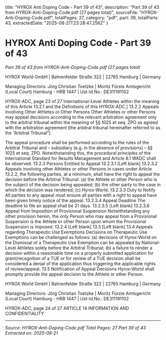  title: "HYROX Anti Doping Code - Part 39 of 43",
  description: "Part 39 of 43 from HYROX-Anti-Doping-Code.pdf (27 pages total)",
  sourceFile: "HYROX-Anti-Doping-Code.pdf",
  totalPages: 27,
  category: "pdf",
  part: 39,
  totalParts: 43,
  extractedDate: "2025-08-21T23:28:47.256Z"
}

# HYROX Anti Doping Code - Part 39 of 43

*Part 39 of 43 from HYROX-Anti-Doping-Code.pdf (27 pages total)*

HYROX World GmbH | Bahrenfelder Straße 322 | 22765 Hamburg | Germany

Managing Directors: Jörg Christian Toetzke | Moritz Fürste
Amtsgericht (Local Court) Hamburg - HRB 1447 | Ust-Id.No.: DE311191102

HYROX-ADC, page 23 of 27
International-Level Athletes within the meaning of this Article 13.2.1 and the
Definitions of this HYROX-ADC.]
13.2.2 Appeals Involving Other Athletes or Other Persons
Other Athletes or other Persons may appeal decisions according to the relevant
arbitration agreement only to the arbitral tribunal within the meaning of §§ 1025 et
seq. ZPO as agreed with the arbitration agreement (the arbitral tribunal hereinafter
referred to as the “Arbitral Tribunal”).

The appeal procedure shall be performed according to the rules of the Arbitral
Tribunal and – subsidiary (e.g. in the absence of provisions) – §§ 1025 et seq. ZPO.
Notwithstanding this, the procedural principles of the International Standard for
Results Management and Article 8.1 WADC shall be observed.
13.2.3 Persons Entitled to Appeal
13.2.3.1 [Left blank]
13.2.3.2 Appeals involving other Athletes or other Persons
In cases under Article 13.2.2, the following parties, at a minimum, shall have the right
to appeal the decision before the Arbitral Tribunal: (a) the Athlete or other Person who
is the subject of the decision being appealed; (b) the other party to the case in which
the decision was rendered; (c) Hyrox-World.
13.2.3.3 Duty to Notify
All parties to any appeal must ensure all parties with a right to appeal have been given
timely notice of the appeal.
13.2.3.4 Appeal Deadline
The deadline to file an appeal shall be 21 days.
13.2.3.5 [Left blank]
13.2.3.6 Appeal from Imposition of Provisional Suspension
Notwithstanding any other provision herein, the only Person who may appeal from a
Provisional Suspension is the Athlete or other Person upon whom the Provisional
Suspension is imposed.
13.2.4 [Left blank]
13.3 [Left blank]
13.4 Appeals regarding Therapeutic Use Exemptions
Decisions on Therapeutic Use Exemptions can be challenged as follows: (a) decisions
of Hyrox-World on the Dismissal of a Therapeutic Use Exemption can be appealed by
National-Level Athletes solely before the Arbitral Tribunal; (b) a failure to render a
decision within a reasonable time on a properly submitted application for
grant/recognition of a TUE or for review of a TUE decision shall be considered a denial
of the application thus triggering the applicable rights of review/appeal.
13.5 Notification of Appeal Decisions
Hyrox-World shall promptly provide the appeal decision to the Athlete or other
Person.

HYROX World GmbH | Bahrenfelder Straße 322 | 22765 Hamburg | Germany

Managing Directors: Jörg Christian Toetzke | Moritz Fürste
Amtsgericht (Local Court) Hamburg - HRB 1447 | Ust-Id.No.: DE311191102

HYROX-ADC, page 24 of 27
ARTICLE 14 INFORMATION AND CONFIDENTIALITY

---

*Source: HYROX-Anti-Doping-Code.pdf*
*Total Pages: 27*
*Part 39 of 43*
*Extracted on: 2025-08-21*
